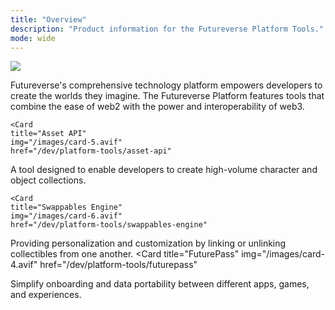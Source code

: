 ```yaml
---
title: "Overview"
description: "Product information for the Futureverse Platform Tools."
mode: wide
---
```


<Frame>
  <img src="/images/platform.png"/>
</Frame>

Futureverse's comprehensive technology platform empowers developers to create the worlds they imagine. The Futureverse Platform features tools that combine the ease of web2 with the power and interoperability of web3.

<CardGroup>

    <Card
    title="Asset API"
    img="/images/card-5.avif"
    href="/dev/platform-tools/asset-api"
  >
   A tool designed to enable developers to create high-volume character and object collections.
  </Card>

    <Card
    title="Swappables Engine"
    img="/images/card-6.avif"
    href="/dev/platform-tools/swappables-engine"
  >
   Providing personalization and customization by linking or unlinking collectibles from one another.
  </Card>
    <Card
    title="FuturePass"
    img="/images/card-4.avif"
    href="/dev/platform-tools/futurepass"
  >
   Simplify onboarding and data portability between different apps, games, and experiences.
  </Card>
</CardGroup>